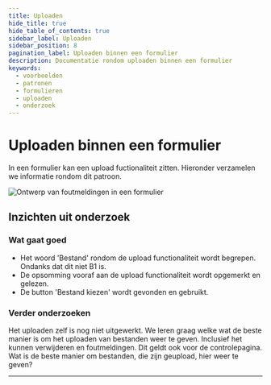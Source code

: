 ```yaml
---
title: Uploaden
hide_title: true
hide_table_of_contents: true
sidebar_label: Uploaden
sidebar_position: 8
pagination_label: Uploaden binnen een formulier
description: Documentatie rondom uploaden binnen een formulier
keywords:
  - voorbeelden
  - patronen
  - formulieren
  - uploaden
  - onderzoek
---
```



# Uploaden binnen een formulier

In een formulier kan een upload fuctionaliteit zitten. Hieronder verzamelen we informatie rondom dit patroon.

![Ontwerp van foutmeldingen in een formulier](https://raw.githubusercontent.com/nl-design-system/documentatie/assets/voorbeeld_formulier_uploaden.png)

## Inzichten uit onderzoek

### Wat gaat goed

- Het woord 'Bestand' rondom de upload functionaliteit wordt begrepen. Ondanks dat dit niet B1 is.
- De opsomming vooraf aan de upload functionaliteit wordt opgemerkt en gelezen.
- De button 'Bestand kiezen' wordt gevonden en gebruikt.

### Verder onderzoeken

Het uploaden zelf is nog niet uitgewerkt. We leren graag welke wat de beste manier is om het uploaden van bestanden weer te geven. Inclusief het kunnen verwijderen en foutmeldingen. Dit geldt ook voor de controlepagina. Wat is de beste manier om bestanden, die zijn geupload, hier weer te geven?

<VideoPlayer videoId="zMW6qFN_Gow" />

<ResearchInfo />

---

<PatternFooterInfo />
